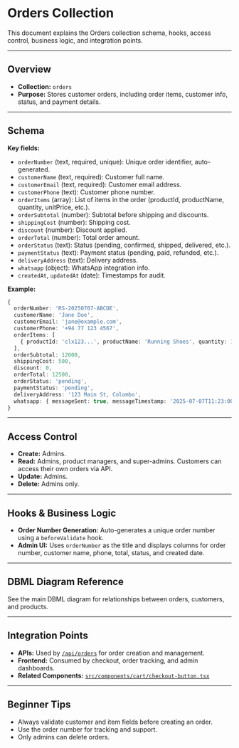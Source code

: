 # Orders Collection

This document explains the Orders collection schema, hooks, access control, business logic, and integration points.

---

## Overview

- **Collection:** `orders`
- **Purpose:** Stores customer orders, including order items, customer info, status, and payment details.

---

## Schema

**Key fields:**
- `orderNumber` (text, required, unique): Unique order identifier, auto-generated.
- `customerName` (text, required): Customer full name.
- `customerEmail` (text, required): Customer email address.
- `customerPhone` (text): Customer phone number.
- `orderItems` (array): List of items in the order (productId, productName, quantity, unitPrice, etc.).
- `orderSubtotal` (number): Subtotal before shipping and discounts.
- `shippingCost` (number): Shipping cost.
- `discount` (number): Discount applied.
- `orderTotal` (number): Total order amount.
- `orderStatus` (text): Status (pending, confirmed, shipped, delivered, etc.).
- `paymentStatus` (text): Payment status (pending, paid, refunded, etc.).
- `deliveryAddress` (text): Delivery address.
- `whatsapp` (object): WhatsApp integration info.
- `createdAt`, `updatedAt` (date): Timestamps for audit.

**Example:**
```typescript
{
  orderNumber: 'RS-20250707-ABCDE',
  customerName: 'Jane Doe',
  customerEmail: 'jane@example.com',
  customerPhone: '+94 77 123 4567',
  orderItems: [
    { productId: 'clx123...', productName: 'Running Shoes', quantity: 1, unitPrice: 12000 }
  ],
  orderSubtotal: 12000,
  shippingCost: 500,
  discount: 0,
  orderTotal: 12500,
  orderStatus: 'pending',
  paymentStatus: 'pending',
  deliveryAddress: '123 Main St, Colombo',
  whatsapp: { messageSent: true, messageTimestamp: '2025-07-07T11:23:00.000Z' }
}
```

---

## Access Control

- **Create:** Admins.
- **Read:** Admins, product managers, and super-admins. Customers can access their own orders via API.
- **Update:** Admins.
- **Delete:** Admins only.

---

## Hooks & Business Logic

- **Order Number Generation:** Auto-generates a unique order number using a `beforeValidate` hook.
- **Admin UI:** Uses `orderNumber` as the title and displays columns for order number, customer name, phone, total, status, and created date.

---

## DBML Diagram Reference

See the main DBML diagram for relationships between orders, customers, and products.

---

## Integration Points

- **APIs:** Used by [`/api/orders`](../api/orders.mdx) for order creation and management.
- **Frontend:** Consumed by checkout, order tracking, and admin dashboards.
- **Related Components:** [`src/components/cart/checkout-button.tsx`](../../src/components/cart/checkout-button.tsx:1)

---

## Beginner Tips

- Always validate customer and item fields before creating an order.
- Use the order number for tracking and support.
- Only admins can delete orders.
